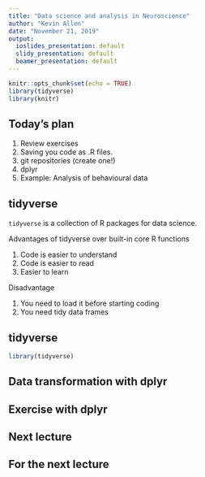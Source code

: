 ```yaml
---
title: "Data science and analysis in Neuroscience"
author: "Kevin Allen"
date: "November 21, 2019"
output:
  ioslides_presentation: default
  slidy_presentation: default
  beamer_presentation: default
---
```


```r
knitr::opts_chunk$set(echo = TRUE)
library(tidyverse)
library(knitr)
```


## Today's plan

1. Review exercises
2. Saving you code as .R files.
3. git repositories (create one!)
3. dplyr
4. Example: Analysis of behavioural data


## tidyverse

`tidyverse` is a collection of R packages for data science.

Advantages of tidyverse over built-in core R functions

1. Code is easier to understand 
2. Code is easier to read 
3. Easier to learn

Disadvantage

1. You need to load it before starting coding
2. You need tidy data frames

## tidyverse

```r
library(tidyverse)
```

## Data transformation with dplyr


## Exercise with dplyr



## Next lecture


## For the next lecture

